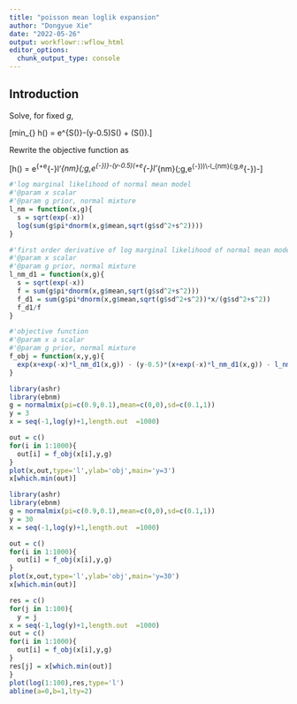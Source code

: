 ```yaml
---
title: "poisson mean loglik expansion"
author: "Dongyue Xie"
date: "2022-05-26"
output: workflowr::wflow_html
editor_options:
  chunk_output_type: console
---
```


## Introduction

Solve, for fixed $g$, 

\[min_{\bar\mu} h(\bar\mu) = e^{S(\bar\mu)}-(y-0.5)S(\bar\mu) + \rho(S(\bar\mu)).\]

Rewrite the objective function as 

\[h(\bar\mu) = e^{\bar\mu+e^{-\bar\mu}l'_{nm}(\bar\mu;g,e^{-\bar\mu})}-(y-0.5)(\bar\mu+e^{-\bar\mu}l'_{nm}(\bar\mu;g,e^{-\bar\mu}))\\-l_{nm}(\bar\mu;g,e^{-\bar\mu})-\frac{e^{-\bar\mu}(l'_{nm}(\bar\mu;g,e^{-\bar\mu}))^2}{2}\]


```r
#'log marginal likelihood of normal mean model
#'@param x scalar 
#'@param g prior, normal mixture
l_nm = function(x,g){
  s = sqrt(exp(-x))
  log(sum(g$pi*dnorm(x,g$mean,sqrt(g$sd^2+s^2))))
}

#'first order derivative of log marginal likelihood of normal mean model
#'@param x scalar 
#'@param g prior, normal mixture
l_nm_d1 = function(x,g){
  s = sqrt(exp(-x))
  f = sum(g$pi*dnorm(x,g$mean,sqrt(g$sd^2+s^2)))
  f_d1 = sum(g$pi*dnorm(x,g$mean,sqrt(g$sd^2+s^2))*x/(g$sd^2+s^2))
  f_d1/f
}

#'objective function
#'@param x a scalar
#'@param g prior, normal mixture
f_obj = function(x,y,g){
  exp(x+exp(-x)*l_nm_d1(x,g)) - (y-0.5)*(x+exp(-x)*l_nm_d1(x,g)) - l_nm(x,g) - exp(-x)*(l_nm_d1(x,g))^2/2
}
```


```r
library(ashr)
library(ebnm)
g = normalmix(pi=c(0.9,0.1),mean=c(0,0),sd=c(0.1,1))
y = 3
x = seq(-1,log(y)+1,length.out  =1000)

out = c()
for(i in 1:1000){
  out[i] = f_obj(x[i],y,g)
}
plot(x,out,type='l',ylab='obj',main='y=3')
x[which.min(out)]
```

```r
library(ashr)
library(ebnm)
g = normalmix(pi=c(0.9,0.1),mean=c(0,0),sd=c(0.1,1))
y = 30
x = seq(-1,log(y)+1,length.out  =1000)

out = c()
for(i in 1:1000){
  out[i] = f_obj(x[i],y,g)
}
plot(x,out,type='l',ylab='obj',main='y=30')
x[which.min(out)]
```

```r
res = c()
for(j in 1:100){
  y = j
x = seq(-1,log(y)+1,length.out  =1000)
out = c()
for(i in 1:1000){
  out[i] = f_obj(x[i],y,g)
}
res[j] = x[which.min(out)]
}
plot(log(1:100),res,type='l')
abline(a=0,b=1,lty=2)
```



